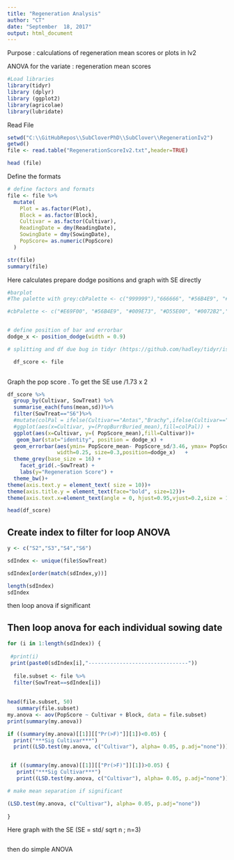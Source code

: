 ```yaml
---
title: "Regeneration Analysis"
author: "CT"
date: "September  18, 2017"
output: html_document
---
```

Purpose : 
calculations of regeneration mean scores or plots in Iv2
 
ANOVA for the variate : regeneration mean scores 

```r
#Load libraries 
library(tidyr)
library (dplyr)
library (ggplot2)
library(agricolae)
library(lubridate)
```

Read File 


```r

setwd("C:\\GitHubRepos\\SubCloverPhD\\SubClover\\RegenerationIv2")
getwd()
file <- read.table("RegenerationScoreIv2.txt",header=TRUE)

head (file)
```





Define the formats  

```r

# define factors and formats
file <- file %>%
  mutate(
    Plot = as.factor(Plot),
    Block = as.factor(Block),
    Cultivar = as.factor(Cultivar),
    ReadingDate = dmy(ReadingDate),
    SowingDate = dmy(SowingDate),
    PopScore= as.numeric(PopScore)
  )

str(file)
summary(file)

```



Here calculates prepare dodge positions and graph with SE directly

```r

#barplot 
#The palette with grey:cbPalette <- c("999999"),"666666", "#56B4E9", "#009E73", "#D55E00", "#0072B2","#999999", "#E69F00", "#56B4E9", "#009E73", "#D55E00", "#0072B2","#56B4E9", "#009E73")

#cbPalette <- c("#E69F00", "#56B4E9", "#009E73", "#D55E00", "#0072B2","#56B4E9")


# define position of bar and errorbar
dodge_x <- position_dodge(width = 0.9)

# splitting and df due bug in tidyr (https://github.com/hadley/tidyr/issues/32)

  df_score <- file 
  


```

Graph the pop score . To get the SE use /1.73 x 2 

```r
df_score %>%
  group_by(Cultivar, SowTreat) %>%
  summarise_each(funs(mean,sd))%>%
  filter(SowTreat=="S6")%>%
  #mutate(colPal = ifelse(Cultivar=="Antas","Brachy",ifelse(Cultivar=="Monti","Brachy","Yanny"))) %>%
  #ggplot(aes(x=Cultivar, y=(PropBurrBuried_mean),fill=colPal)) +
  ggplot(aes(x=Cultivar, y=( PopScore_mean),fill=Cultivar))+
   geom_bar(stat="identity", position = dodge_x) +
  geom_errorbar(aes(ymin= PopScore_mean- PopScore_sd/3.46, ymax= PopScore_mean+ PopScore_sd/3.46),
                width=0.25, size=0.3,position=dodge_x)   +
  theme_grey(base_size = 16) +
    facet_grid(.~SowTreat) +
    labs(y="Regeneration Score") +
  theme_bw()+
theme(axis.text.y = element_text( size = 10))+
theme(axis.title.y = element_text(face="bold", size=12))+
theme(axis.text.x=element_text(angle = 0, hjust=0.95,vjust=0.2,size = 14))

head(df_score)
```


## Create index to filter for loop ANOVA

```r
y <- c("S2","S3","S4","S6")

sdIndex <- unique(file$SowTreat)

sdIndex[order(match(sdIndex,y))]

length(sdIndex)
sdIndex
```


then loop anova if significant 

## Then loop anova for each individual sowing date 
```r
for (i in 1:length(sdIndex)) {
  
 #print(i)
 print(paste0(sdIndex[i],"--------------------------------"))
  
  file.subset <- file %>%
  filter(SowTreat==sdIndex[i])
  
 
head(file.subset, 50)
   summary(file.subset)
my.anova <- aov(PopScore ~ Cultivar + Block, data = file.subset)
print(summary(my.anova))

if ((summary(my.anova)[[1]][["Pr(>F)"]][1])<0.05) {
  print("***Sig Cultivar***") 
  print((LSD.test(my.anova, c("Cultivar"), alpha= 0.05, p.adj="none"))) } 


 if ((summary(my.anova)[[1]][["Pr(>F)"]][1])>0.05) {
   print("***Sig Cultivar***") 
   print((LSD.test(my.anova, c("Cultivar"), alpha= 0.05, p.adj="none"))) } 

# make mean separation if significant

(LSD.test(my.anova, c("Cultivar"), alpha= 0.05, p.adj="none"))
  
}

```

Here graph with the SE (SE = std/ sqrt n ; n=3)

```r




```

then do simple ANOVA


```r

```




